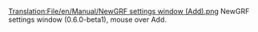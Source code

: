 [[Translation:File/en/Manual/NewGRF settings window (Add).png]]
NewGRF settings window (0.6.0-beta1), mouse over Add.